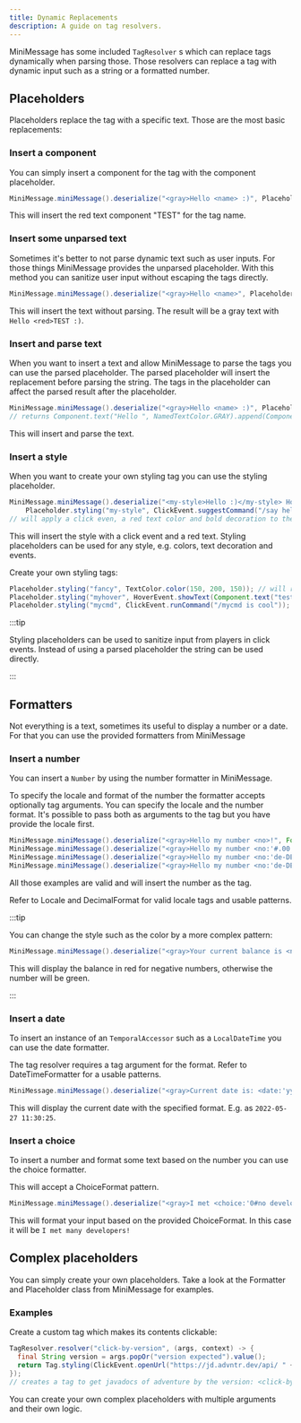```yaml
---
title: Dynamic Replacements
description: A guide on tag resolvers.
---
```


MiniMessage has some included `TagResolver` s which can replace tags dynamically when parsing those. Those resolvers can replace a tag with dynamic input such as a string or a formatted number.

## Placeholders

Placeholders replace the tag with a specific text. Those are the most basic replacements:

### Insert a component

You can simply insert a component for the tag with the component placeholder.

```java
MiniMessage.miniMessage().deserialize("<gray>Hello <name> :)", Placeholder.component("name", Component.text("TEST", NamedTextColor.RED)));
```

This will insert the red text component "TEST" for the tag name.

### Insert some unparsed text

Sometimes it's better to not parse dynamic text such as user inputs. For those things MiniMessage provides the unparsed placeholder.
With this method you can sanitize user input without escaping the tags directly.

```java
MiniMessage.miniMessage().deserialize("<gray>Hello <name>", Placeholder.unparsed("name", "<red>TEST :)"));
```

This will insert the text without parsing. The result will be a gray text with `Hello <red>TEST :)`.

### Insert and parse text

When you want to insert a text and allow MiniMessage to parse the tags you can use the parsed placeholder.
The parsed placeholder will insert the replacement before parsing the string. The tags in the placeholder can affect the parsed result after the placeholder.

```java
MiniMessage.miniMessage().deserialize("<gray>Hello <name> :)", Placeholder.parsed("name", "<red>TEST"));
// returns Component.text("Hello ", NamedTextColor.GRAY).append(Component.text("TEST :)", NamedTextColor.RED));
```

This will insert and parse the text.

### Insert a style

When you want to create your own styling tag you can use the styling placeholder.

```java
MiniMessage.miniMessage().deserialize("<my-style>Hello :)</my-style> How are you?",
    Placeholder.styling("my-style", ClickEvent.suggestCommand("/say hello"), NamedTextColor.RED, TextDecoration.BOLD));
// will apply a click even, a red text color and bold decoration to the text
```

This will insert the style with a click event and a red text. Styling placeholders can be used for any style, e.g. colors, text decoration and events.

Create your own styling tags:

```java
Placeholder.styling("fancy", TextColor.color(150, 200, 150)); // will replace the color between "<fancy>" and "</fancy>"
Placeholder.styling("myhover", HoverEvent.showText(Component.text("test"))); // will display your custom text as hover
Placeholder.styling("mycmd", ClickEvent.runCommand("/mycmd is cool")); // will create a clickable text which will run your specified command.
```

:::tip

Styling placeholders can be used to sanitize input from players in click events. Instead of using a parsed placeholder the string can be used directly.

:::


## Formatters

Not everything is a text, sometimes its useful to display a number or a date.
For that you can use the provided formatters from MiniMessage

### Insert a number

You can insert a `Number` by using the number formatter in MiniMessage.

To specify the locale and format of the number the formatter accepts optionally tag arguments.
You can specify the locale and the number format. It's possible to pass both as arguments to the tag but you have provide the locale first.

```java
MiniMessage.miniMessage().deserialize("<gray>Hello my number <no>!", Formatter.number("no", 250.25d));
MiniMessage.miniMessage().deserialize("<gray>Hello my number <no:'#.00'>!", Formatter.number("no", 250.25d));
MiniMessage.miniMessage().deserialize("<gray>Hello my number <no:'de-DE':'#.00'>!", Formatter.number("no", 250.25d));
MiniMessage.miniMessage().deserialize("<gray>Hello my number <no:'de-DE'>!", Formatter.number("no", 250.25d));
```

All those examples are valid and will insert the number as the tag.

Refer to Locale and DecimalFormat for valid locale tags and usable patterns.

:::tip

You can change the style such as the color by a more complex pattern:

```java
MiniMessage.miniMessage().deserialize("<gray>Your current balance is <no:'en-EN':'<green>#.00;<red>-#.00'>.", Formatter.number("no", 250.25d));
```

This will display the balance in red for negative numbers, otherwise the number will be green.

:::


### Insert a date

To insert an instance of an `TemporalAccessor` such as a `LocalDateTime` you can use the date formatter.

The tag resolver requires a tag argument for the format. Refer to DateTimeFormatter for a usable patterns.

```java
MiniMessage.miniMessage().deserialize("<gray>Current date is: <date:'yyyy-MM-dd HH:mm:ss'>!", Formatter.date("date", LocalDateTime.now(ZoneId.systemDefault()));
```

This will display the current date with the specified format. E.g. as `2022-05-27 11:30:25`.

### Insert a choice

To insert a number and format some text based on the number you can use the choice formatter.

This will accept a ChoiceFormat pattern.

```java
MiniMessage.miniMessage().deserialize("<gray>I met <choice:'0#no developer|1#one developer|1<many developers'>!", Formatter.choice("choice", 5));
```

This will format your input based on the provided ChoiceFormat. In this case it will be `I met many developers!`


## Complex placeholders

You can simply create your own placeholders. Take a look at the Formatter and Placeholder class from MiniMessage for examples.

### Examples

Create a custom tag which makes its contents clickable:

```java
TagResolver.resolver("click-by-version", (args, context) -> {
  final String version = args.popOr("version expected").value();
  return Tag.styling(ClickEvent.openUrl("https://jd.advntr.dev/api/ " + version + "/"));
});
// creates a tag to get javadocs of adventure by the version: <click-by-version:'4.14.0'>
```

You can create your own complex placeholders with multiple arguments and their own logic.
